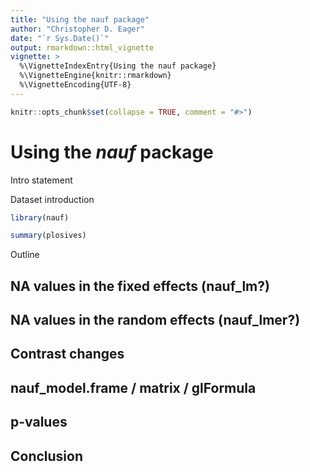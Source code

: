 ```yaml
---
title: "Using the nauf package"
author: "Christopher D. Eager"
date: "`r Sys.Date()`"
output: rmarkdown::html_vignette
vignette: >
  %\VignetteIndexEntry{Using the nauf package}
  %\VignetteEngine{knitr::rmarkdown}
  %\VignetteEncoding{UTF-8}
---
```


```r
knitr::opts_chunk$set(collapse = TRUE, comment = "#>")
```


# Using the *nauf* package

Intro statement

Dataset introduction

```r
library(nauf)

summary(plosives)
```

Outline


## NA values in the fixed effects (nauf_lm?)


## NA values in the random effects (nauf_lmer?)


## Contrast changes


## nauf_model.frame / matrix / glFormula


## p-values


## Conclusion

